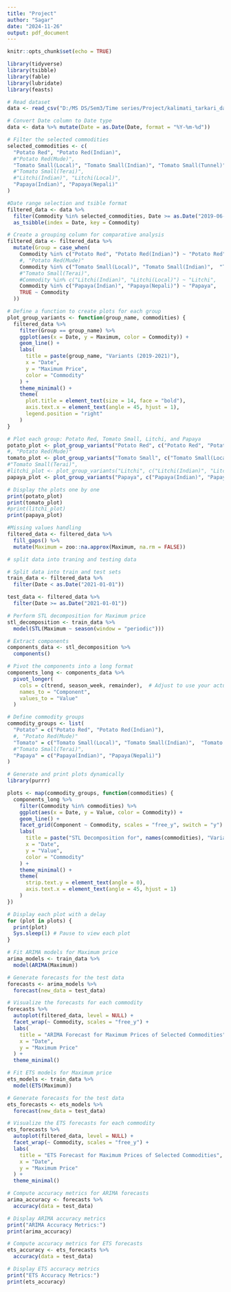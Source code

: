 ---
title: "Project"
author: "Sagar"
date: "2024-11-26"
output: pdf_document
---

```{r setup, include=FALSE}
knitr::opts_chunk$set(echo = TRUE)
```

```{r}

library(tidyverse)
library(tsibble)
library(fable)
library(lubridate)
library(feasts)

```

```{r}
# Read dataset
data <- read_csv("D:/MS DS/Sem3/Time series/Project/kalimati_tarkari_dataset.csv")

# Convert Date column to Date type
data <- data %>% mutate(Date = as.Date(Date, format = "%Y-%m-%d"))

# Filter the selected commodities 
selected_commodities <- c(
  "Potato Red", "Potato Red(Indian)", 
  #"Potato Red(Mude)",
  "Tomato Small(Local)", "Tomato Small(Indian)", "Tomato Small(Tunnel)",
  #"Tomato Small(Terai)", 
  #"Litchi(Indian)", "Litchi(Local)",
  "Papaya(Indian)", "Papaya(Nepali)"
)

#Date range selection and tsible format
filtered_data <- data %>%
  filter(Commodity %in% selected_commodities, Date >= as.Date("2019-06-01")) %>%
  as_tsibble(index = Date, key = Commodity)

# Create a grouping column for comparative analysis
filtered_data <- filtered_data %>%
  mutate(Group = case_when(
    Commodity %in% c("Potato Red", "Potato Red(Indian)") ~ "Potato Red",
    #, "Potato Red(Mude)"
    Commodity %in% c("Tomato Small(Local)", "Tomato Small(Indian)",  "Tomato Small(Tunnel)") ~ "Tomato Small",
    #"Tomato Small(Terai)",
    #Commodity %in% c("Litchi(Indian)", "Litchi(Local)") ~ "Litchi",
    Commodity %in% c("Papaya(Indian)", "Papaya(Nepali)") ~ "Papaya",
    TRUE ~ Commodity
  ))

```

```{r}
# Define a function to create plots for each group
plot_group_variants <- function(group_name, commodities) {
  filtered_data %>%
    filter(Group == group_name) %>%
    ggplot(aes(x = Date, y = Maximum, color = Commodity)) +
    geom_line() +
    labs(
      title = paste(group_name, "Variants (2019-2021)"),
      x = "Date",
      y = "Maximum Price",
      color = "Commodity"
    ) +
    theme_minimal() +
    theme(
      plot.title = element_text(size = 14, face = "bold"),
      axis.text.x = element_text(angle = 45, hjust = 1),
      legend.position = "right"
    )
}

# Plot each group: Potato Red, Tomato Small, Litchi, and Papaya
potato_plot <- plot_group_variants("Potato Red", c("Potato Red", "Potato Red(Indian)")) 
#, "Potato Red(Mude)"
tomato_plot <- plot_group_variants("Tomato Small", c("Tomato Small(Local)", "Tomato Small(Indian)", "Tomato Small(Tunnel)"))
#"Tomato Small(Terai)", 
#litchi_plot <- plot_group_variants("Litchi", c("Litchi(Indian)", "Litchi(Local)"))
papaya_plot <- plot_group_variants("Papaya", c("Papaya(Indian)", "Papaya(Nepali)"))

# Display the plots one by one
print(potato_plot)
print(tomato_plot)
#print(litchi_plot)
print(papaya_plot)
```


```{r}
#Missing values handling
filtered_data <- filtered_data %>%
  fill_gaps() %>%
  mutate(Maximum = zoo::na.approx(Maximum, na.rm = FALSE))
```

```{r}
# split data into traning and testing data

# Split data into train and test sets
train_data <- filtered_data %>%
  filter(Date < as.Date("2021-01-01"))

test_data <- filtered_data %>%
  filter(Date >= as.Date("2021-01-01"))

```



```{r}
# Perform STL decomposition for Maximum price
stl_decomposition <- train_data %>%
  model(STL(Maximum ~ season(window = "periodic")))

# Extract components
components_data <- stl_decomposition %>%
  components()

# Pivot the components into a long format
components_long <- components_data %>%
  pivot_longer(
    cols = c(trend, season_week, remainder),  # Adjust to use your actual column names
    names_to = "Component",
    values_to = "Value"
  )

# Define commodity groups
commodity_groups <- list(
  "Potato" = c("Potato Red", "Potato Red(Indian)"),
  #, "Potato Red(Mude)"
  "Tomato" = c("Tomato Small(Local)", "Tomato Small(Indian)",  "Tomato Small(Tunnel)"),
  #"Tomato Small(Terai)",
  "Papaya" = c("Papaya(Indian)", "Papaya(Nepali)")
)

# Generate and print plots dynamically
library(purrr)

plots <- map(commodity_groups, function(commodities) {
  components_long %>%
    filter(Commodity %in% commodities) %>%
    ggplot(aes(x = Date, y = Value, color = Commodity)) +
    geom_line() +
    facet_grid(Component ~ Commodity, scales = "free_y", switch = "y") +
    labs(
      title = paste("STL Decomposition for", names(commodities), "Variants"),
      x = "Date",
      y = "Value",
      color = "Commodity"
    ) +
    theme_minimal() +
    theme(
      strip.text.y = element_text(angle = 0),
      axis.text.x = element_text(angle = 45, hjust = 1)
    )
})

# Display each plot with a delay
for (plot in plots) {
  print(plot)
  Sys.sleep(1) # Pause to view each plot
}

```


```{r}


# Fit ARIMA models for Maximum price
arima_models <- train_data %>%
  model(ARIMA(Maximum))

# Generate forecasts for the test data
forecasts <- arima_models %>%
  forecast(new_data = test_data)

# Visualize the forecasts for each commodity
forecasts %>%
  autoplot(filtered_data, level = NULL) +
  facet_wrap(~ Commodity, scales = "free_y") +
  labs(
    title = "ARIMA Forecast for Maximum Prices of Selected Commodities",
    x = "Date",
    y = "Maximum Price"
  ) +
  theme_minimal()


```

```{r}

# Fit ETS models for Maximum price
ets_models <- train_data %>%
  model(ETS(Maximum))

# Generate forecasts for the test data
ets_forecasts <- ets_models %>%
  forecast(new_data = test_data)

# Visualize the ETS forecasts for each commodity
ets_forecasts %>%
  autoplot(filtered_data, level = NULL) +
  facet_wrap(~ Commodity, scales = "free_y") +
  labs(
    title = "ETS Forecast for Maximum Prices of Selected Commodities",
    x = "Date",
    y = "Maximum Price"
  ) +
  theme_minimal()


```

```{r}
# Compute accuracy metrics for ARIMA forecasts
arima_accuracy <- forecasts %>%
  accuracy(data = test_data)

# Display ARIMA accuracy metrics
print("ARIMA Accuracy Metrics:")
print(arima_accuracy)

# Compute accuracy metrics for ETS forecasts
ets_accuracy <- ets_forecasts %>%
  accuracy(data = test_data)

# Display ETS accuracy metrics
print("ETS Accuracy Metrics:")
print(ets_accuracy)
```



